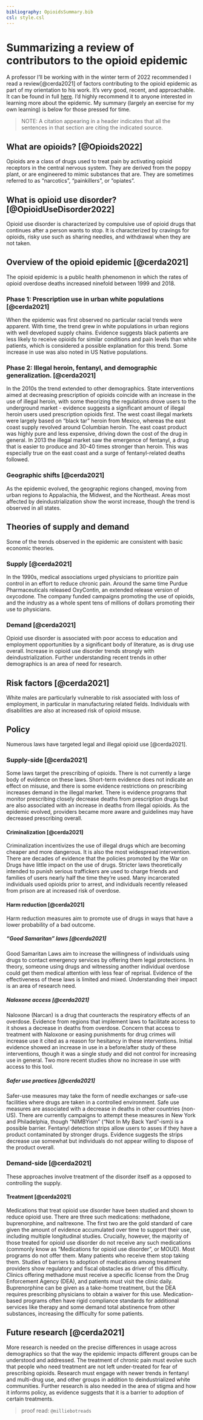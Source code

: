 ```yaml
---
bibliography: OpioidsSummary.bib
csl: style.csl
---
```


# Summarizing a review of contributors to the opioid epidemic

A professor I'll be working with in the winter term of 2022 recommended I read a review[@cerda2021] of factors contributing to the opioid epidemic as part of my orientation to his work. It's very good, recent, and approachable. It can be found in full [here](https://www.annualreviews.org/doi/10.1146/annurev-publhealth-090419-102727). I'd highly recommend it to anyone interested in learning more about the epidemic. My summary (largely an exercise for my own learning) is below for those pressed for time.

> NOTE: A citation appearing in a header indicates that all the sentences in that section are citing the indicated source.

## What are opioids? [@Opioids2022]

Opioids are a class of drugs used to treat pain by activating opioid receptors in the central nervous system. They are derived from the poppy plant, or are engineered to mimic substances that are. They are sometimes referred to as "narcotics", "painkillers", or "opiates".

## What is opioid use disorder? [@OpioidUseDisorder2022]

Opioid use disorder is characterized by compulsive use of opioid drugs that continues after a person wants to stop. It is characterized by cravings for opioids, risky use such as sharing needles, and withdrawal when they are not taken.

## Overview of the opioid epidemic [@cerda2021]

The opioid epidemic is a public health phenomenon in which the rates of opioid overdose deaths increased ninefold between 1999 and 2018.

### Phase 1: Prescription use in urban white populations [@cerda2021]

When the epidemic was first observed no particular racial trends were apparent. With time, the trend grew in white populations in urban regions with well developed supply chains. Evidence suggests black patients are less likely to receive opioids for similar conditions and pain levels than white patients, which is considered a possible explanation for this trend. Some increase in use was also noted in US Native populations. 

### Phase 2: Illegal heroin, fentanyl, and demographic generalization. [@cerda2021]

In the 2010s the trend extended to other demographics. State interventions aimed at decreasing prescription of opioids coincide with an increase in the use of illegal heroin, with some theorizing the regulations drove users to the underground market - evidence suggests a significant amount of illegal heroin users used prescription opioids first. The west coast illegal markets were largely based on "black tar" heroin from Mexico, whereas the east coast supply revolved around Columbian heroin. The east coast product was highly pure and less expensive, driving down the cost of the drug in general. In 2013 the illegal market saw the emergence of fentanyl, a drug that is easier to produce and 30-40 times stronger than heroin. This was especially true on the east coast and a surge of fentanyl-related deaths followed.

### Geographic shifts [@cerda2021]

As the epidemic evolved, the geographic regions changed, moving from urban regions to Appalachia, the Midwest, and the Northeast. Areas most affected by deindustrialization show the worst increase, though the trend is observed in all states.

## Theories of supply and demand

Some of the trends observed in the epidemic are consistent with basic economic theories.

### Supply [@cerda2021]

In the 1990s, medical associations urged physicians to prioritize pain control in an effort to reduce chronic pain. Around the same time Purdue Pharmaceuticals released OxyContin, an extended release version of oxycodone. The company funded campaigns promoting the use of opioids, and the industry as a whole spent tens of millions of dollars promoting their use to physicians.

### Demand [@cerda2021]

Opioid use disorder is associated with poor access to education and employment opportunities by a significant body of literature, as is drug use overall. Increase in opioid use disorder trends strongly with deindustrialization. Further understanding recent trends in other demographics is an area of need for research. 

## Risk factors [@cerda2021]

White males are particularly vulnerable to risk associated with loss of employment, in particular in manufacturing related fields. Individuals with disabilities are also at increased risk of opioid misuse. 

## Policy

Numerous laws have targeted legal and illegal opioid use [@cerda2021].

### Supply-side [@cerda2021]

Some laws target the prescribing of opioids. There is not currently a large body of evidence on these laws. Short-term evidence does not indicate an effect on misuse, and there is some evidence restrictions on prescribing increases demand in the illegal market. There is evidence programs that monitor prescribing closely decrease deaths from prescription drugs but are also associated with an increase in deaths from illegal opioids. As the epidemic evolved, providers became more aware and guidelines may have decreased prescribing overall.

#### Criminalization [@cerda2021]

Criminalization incentivizes the use of illegal drugs which are becoming cheaper and more dangerous. It is also the most widespread intervention. There are decades of evidence that the policies promoted by the War on Drugs have little impact on the use of drugs. Stricter laws theoretically intended to punish serious traffickers are used to charge friends and families of users nearly half the time they're used. Many incarcerated individuals used opioids prior to arrest, and individuals recently released from prison are at increased risk of overdose. 

#### Harm reduction [@cerda2021]

Harm reduction measures aim to promote use of drugs in ways that have a lower probability of a bad outcome. 

##### "Good Samaritan" laws [@cerda2021]

Good Samaritan Laws aim to increase the willingness of individuals using drugs to contact emergency services by offering them legal protections. In theory, someone using drugs and witnessing another individual overdose could get them medical attention with less fear of reprisal. Evidence of the effectiveness of these laws is limited and mixed. Understanding their impact is an area of research need.

##### Naloxone access [@cerda2021]

Naloxone (Narcan) is a drug that counteracts the respiratory effects of an overdose. Evidence from regions that implement laws to facilitate access to it shows a decrease in deaths from overdose. Concern that access to treatment with Naloxone or easing punishments for drug crimes will increase use it cited as a reason for hesitancy in these interventions. Initial evidence showed an increase in use in a before/after study of these interventions, though it was a single study and did not control for increasing use in general. Two more recent studies show no increase in use with access to this tool.

##### Safer use practices [@cerda2021]

Safer-use measures may take the form of needle exchanges or safe-use facilities where drugs are taken in a controlled environment. Safe use measures are associated with a decrease in deaths in other countries (non-US). There are currently campaigns to attempt these measures in New York and Philadelphia, though "NIMBYism" ("Not In My Back Yard"-ism)i is a possible barrier. Fentanyl detection strips allow users to asses if they have a product contaminated by stronger drugs. Evidence suggests the strips decrease use somewhat but individuals do not appear willing to dispose of the product overall.

### Demand-side [@cerda2021]

These approaches involve treatment of the disorder itself as a opposed to controlling the supply.

#### Treatment [@cerda2021] 

Medications that treat opioid use disorder have been studied and shown to reduce opioid use. There are three such medications: methadone, buprenorphine, and naltrexone. The first two are the gold standard of care given the amount of evidence accumulated over time to support their use, including multiple longitudinal studies. Crucially, however, the majority of those treated for opioid use disorder do not receive any such medications (commonly know as "Medications for opioid use disorder", or MOUD). Most programs do not offer them. Many patients who receive them stop taking them. Studies of barriers to adoption of medications among treatment providers show regulatory and fiscal obstacles as driver of this difficulty. Clinics offering methadone must receive a specific license from the Drug Enforcement Agency (DEA), and patients must visit the clinic daily. Buprenorphine can be given as a take-home treatment, but the DEA requires prescribing physicians to obtain a waiver for this use. Medication-based programs often have rigid compliance standards for additional services like therapy and some demand total abstinence from other substances, increasing the difficulty for some patients.

## Future research [@cerda2021]

More research is needed on the precise differences in usage across demographics so that the way the epidemic impacts different groups can be understood and addressed. The treatment of chronic pain must evolve such that people who need treatment are not left under-treated for fear of prescribing opioids. Research must engage with newer trends in fentanyl and multi-drug use, and other groups in addition to deindustrialized white communities. Further research is also needed in the area of stigma and how it informs policy, as evidence suggests that it is a barrier to adoption of certain treatments.

> proof read: `@milliebotreads`